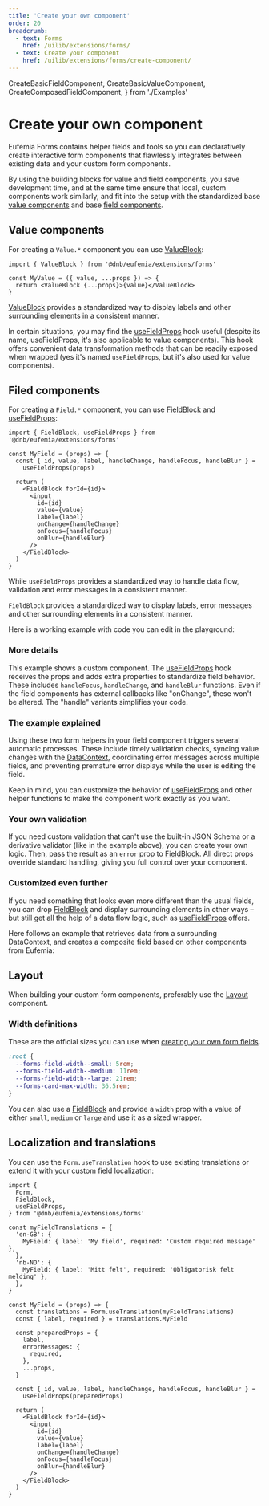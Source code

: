 ```yaml
---
title: 'Create your own component'
order: 20
breadcrumb:
  - text: Forms
    href: /uilib/extensions/forms/
  - text: Create your component
    href: /uilib/extensions/forms/create-component/
---
```


  CreateBasicFieldComponent,
  CreateBasicValueComponent,
  CreateComposedFieldComponent,
} from './Examples'

# Create your own component

Eufemia Forms contains helper fields and tools so you can declaratively create interactive form components that flawlessly integrates between existing data and your custom form components.

By using the building blocks for value and field components, you save development time, and at the same time ensure that local, custom components work similarly, and fit into the setup with the standardized base [value components](/uilib/extensions/forms/Value/#base-components) and base [field components](/uilib/extensions/forms/base-fields/).

## Value components

For creating a `Value.*` component you can use [ValueBlock](/uilib/extensions/forms/create-component/ValueBlock/):

```tsx
import { ValueBlock } from '@dnb/eufemia/extensions/forms'

const MyValue = ({ value, ...props }) => {
  return <ValueBlock {...props}>{value}</ValueBlock>
}
```

[ValueBlock](/uilib/extensions/forms/create-component/ValueBlock/) provides a standardized way to display labels and other surrounding elements in a consistent manner.

<CreateBasicValueComponent />

In certain situations, you may find the [useFieldProps](/uilib/extensions/forms/create-component/useFieldProps/) hook useful (despite its name, useFieldProps, it's also applicable to value components). This hook offers convenient data transformation methods that can be readily exposed when wrapped (yes it's named `useFieldProps`, but it's also used for value components).

## Filed components

For creating a `Field.*` component, you can use [FieldBlock](/uilib/extensions/forms/create-component/FieldBlock/) and [useFieldProps](/uilib/extensions/forms/create-component/useFieldProps/):

```tsx
import { FieldBlock, useFieldProps } from '@dnb/eufemia/extensions/forms'

const MyField = (props) => {
  const { id, value, label, handleChange, handleFocus, handleBlur } =
    useFieldProps(props)

  return (
    <FieldBlock forId={id}>
      <input
        id={id}
        value={value}
        label={label}
        onChange={handleChange}
        onFocus={handleFocus}
        onBlur={handleBlur}
      />
    </FieldBlock>
  )
}
```

While `useFieldProps` provides a standardized way to handle data flow, validation and error messages in a consistent manner.

`FieldBlock` provides a standardized way to display labels, error messages and other surrounding elements in a consistent manner.

Here is a working example with code you can edit in the playground:

<CreateBasicFieldComponent />

### More details

This example shows a custom component. The [useFieldProps](/uilib/extensions/forms/create-component/useFieldProps/) hook receives the props and adds extra properties to standardize field behavior. These includes `handleFocus`, `handleChange`, and `handleBlur` functions. Even if the field components has external callbacks like "onChange", these won't be altered. The "handle" variants simplifies your code.

### The example explained

Using these two form helpers in your field component triggers several automatic processes. These include timely validation checks, syncing value changes with the [DataContext](/uilib/extensions/forms/DataContext/), coordinating error messages across multiple fields, and preventing premature error displays while the user is editing the field.

Keep in mind, you can customize the behavior of [useFieldProps](/uilib/extensions/forms/create-component/useFieldProps/) and other helper functions to make the component work exactly as you want.

### Your own validation

If you need custom validation that can't use the built-in JSON Schema or a derivative validator (like in the example above), you can create your own logic. Then, pass the result as an `error` prop to [FieldBlock](/uilib/extensions/forms/create-component/FieldBlock/). All direct props override standard handling, giving you full control over your component.

### Customized even further

If you need something that looks even more different than the usual fields, you can drop [FieldBlock](/uilib/extensions/forms/create-component/FieldBlock/) and display surrounding elements in other ways – but still get all the help of a data flow logic, such as [useFieldProps](/uilib/extensions/forms/create-component/useFieldProps/) offers.

Here follows an example that retrieves data from a surrounding DataContext, and creates a composite field based on other components from Eufemia:

<CreateComposedFieldComponent />

## Layout

When building your custom form components, preferably use the [Layout](/uilib/layout) component.

### Width definitions

These are the official sizes you can use when [creating your own form fields](/uilib/extensions/forms/create-component/).

```css
:root {
  --forms-field-width--small: 5rem;
  --forms-field-width--medium: 11rem;
  --forms-field-width--large: 21rem;
  --forms-card-max-width: 36.5rem;
}
```

You can also use a [FieldBlock](/uilib/extensions/forms/create-component/FieldBlock/) and provide a `width` prop with a value of either `small`, `medium` or `large` and use it as a sized wrapper.

## Localization and translations

You can use the `Form.useTranslation` hook to use existing translations or extend it with your custom field localization:

```tsx
import {
  Form,
  FieldBlock,
  useFieldProps,
} from '@dnb/eufemia/extensions/forms'

const myFieldTranslations = {
  'en-GB': {
    MyField: { label: 'My field', required: 'Custom required message' },
  },
  'nb-NO': {
    MyField: { label: 'Mitt felt', required: 'Obligatorisk felt melding' },
  },
}

const MyField = (props) => {
  const translations = Form.useTranslation(myFieldTranslations)
  const { label, required } = translations.MyField

  const preparedProps = {
    label,
    errorMessages: {
      required,
    },
    ...props,
  }

  const { id, value, label, handleChange, handleFocus, handleBlur } =
    useFieldProps(preparedProps)

  return (
    <FieldBlock forId={id}>
      <input
        id={id}
        value={value}
        label={label}
        onChange={handleChange}
        onFocus={handleFocus}
        onBlur={handleBlur}
      />
    </FieldBlock>
  )
}
```
